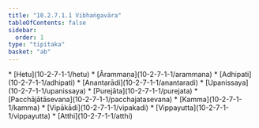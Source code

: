 ```yaml
---
title: "10.2.7.1.1 Vibhaṅgavāra"
tableOfContents: false
sidebar:
  order: 1
type: "tipitaka"
basket: "ab"
---
```



<DynamicBreadcrumb />



<TableOfContents>
* [Hetu](10-2-7-1-1/hetu)
* [Ārammaṇa](10-2-7-1-1/arammana)
* [Adhipati](10-2-7-1-1/adhipati)
* [Anantarādi](10-2-7-1-1/anantaradi)
* [Upanissaya](10-2-7-1-1/upanissaya)
* [Purejāta](10-2-7-1-1/purejata)
* [Pacchājātāsevana](10-2-7-1-1/pacchajatasevana)
* [Kamma](10-2-7-1-1/kamma)
* [Vipākādi](10-2-7-1-1/vipakadi)
* [Vippayutta](10-2-7-1-1/vippayutta)
* [Atthi](10-2-7-1-1/atthi)
</TableOfContents>